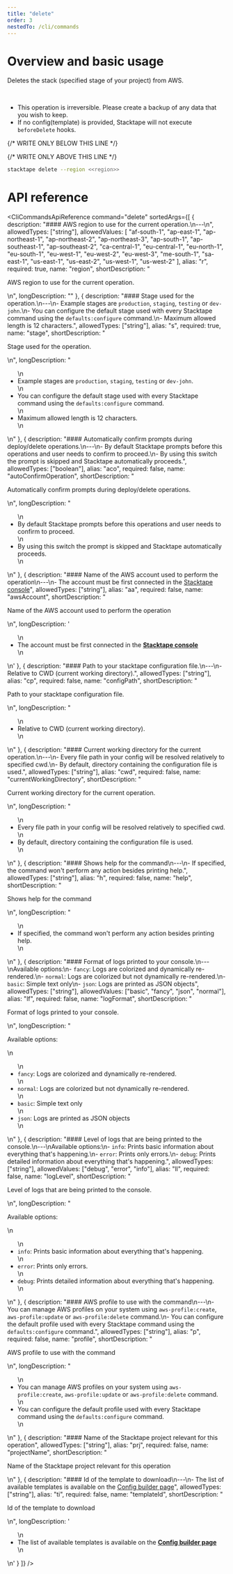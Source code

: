 ```yaml
---
title: "delete"
order: 3
nestedTo: /cli/commands
---
```


# Overview and basic usage

Deletes the stack (specified stage of your project) from AWS.

<br />

- This operation is irreversible. Please create a backup of any data that you wish to keep.
- If no config(template) is provided, Stacktape will not execute `beforeDelete` hooks.

{/* WRITE ONLY BELOW THIS LINE */}

{/* WRITE ONLY ABOVE THIS LINE */}

```bash
stacktape delete --region <<region>>
```

# API reference

<CliCommandsApiReference
  command="delete"
  sortedArgs={[
    {
      description: "#### AWS region to use for the current operation.\n---\n",
      allowedTypes: ["string"],
      allowedValues: [
        "af-south-1",
        "ap-east-1",
        "ap-northeast-1",
        "ap-northeast-2",
        "ap-northeast-3",
        "ap-south-1",
        "ap-southeast-1",
        "ap-southeast-2",
        "ca-central-1",
        "eu-central-1",
        "eu-north-1",
        "eu-south-1",
        "eu-west-1",
        "eu-west-2",
        "eu-west-3",
        "me-south-1",
        "sa-east-1",
        "us-east-1",
        "us-east-2",
        "us-west-1",
        "us-west-2"
      ],
      alias: "r",
      required: true,
      name: "region",
      shortDescription: "<p> AWS region to use for the current operation.</p>\n",
      longDescription: ""
    },
    {
      description:
        "#### Stage used for the operation.\n---\n- Example stages are `production`, `staging`, `testing` or `dev-john`.\n- You can configure the default stage used with every Stacktape command using the `defaults:configure` command.\n- Maximum allowed length is 12 characters.",
      allowedTypes: ["string"],
      alias: "s",
      required: true,
      name: "stage",
      shortDescription: "<p> Stage used for the operation.</p>\n",
      longDescription:
        "<ul>\n<li>Example stages are <code>production</code>, <code>staging</code>, <code>testing</code> or <code>dev-john</code>.</li>\n<li>You can configure the default stage used with every Stacktape command using the <code>defaults:configure</code> command.</li>\n<li>Maximum allowed length is 12 characters.</li>\n</ul>\n"
    },
    {
      description:
        "#### Automatically confirm prompts during deploy/delete operations.\n---\n- By default Stacktape prompts before this operations and user needs to confirm to proceed.\n- By using this switch the prompt is skipped and Stacktape automatically proceeds.",
      allowedTypes: ["boolean"],
      alias: "aco",
      required: false,
      name: "autoConfirmOperation",
      shortDescription: "<p> Automatically confirm prompts during deploy/delete operations.</p>\n",
      longDescription:
        "<ul>\n<li>By default Stacktape prompts before this operations and user needs to confirm to proceed.</li>\n<li>By using this switch the prompt is skipped and Stacktape automatically proceeds.</li>\n</ul>\n"
    },
    {
      description:
        "#### Name of the AWS account used to perform the operation\n---\n- The account must be first connected in the [Stacktape console](https://console.stacktape.com/aws-accounts)",
      allowedTypes: ["string"],
      alias: "aa",
      required: false,
      name: "awsAccount",
      shortDescription: "<p> Name of the AWS account used to perform the operation</p>\n",
      longDescription:
        '<ul>\n<li>The account must be first connected in the <a href="https://console.stacktape.com/aws-accounts" style="font-weight: bold;" target="_blank" rel="noreferrer" onclick="event.stopPropagation();">Stacktape console</a></li>\n</ul>\n'
    },
    {
      description:
        "#### Path to your stacktape configuration file.\n---\n- Relative to CWD (current working directory).",
      allowedTypes: ["string"],
      alias: "cp",
      required: false,
      name: "configPath",
      shortDescription: "<p> Path to your stacktape configuration file.</p>\n",
      longDescription: "<ul>\n<li>Relative to CWD (current working directory).</li>\n</ul>\n"
    },
    {
      description:
        "#### Current working directory for the current operation.\n---\n- Every file path in your config will be resolved relatively to specified cwd.\n- By default, directory containing the configuration file is used.",
      allowedTypes: ["string"],
      alias: "cwd",
      required: false,
      name: "currentWorkingDirectory",
      shortDescription: "<p> Current working directory for the current operation.</p>\n",
      longDescription:
        "<ul>\n<li>Every file path in your config will be resolved relatively to specified cwd.</li>\n<li>By default, directory containing the configuration file is used.</li>\n</ul>\n"
    },
    {
      description:
        "#### Shows help for the command\n---\n- If specified, the command won't perform any action besides printing help.",
      allowedTypes: ["string"],
      alias: "h",
      required: false,
      name: "help",
      shortDescription: "<p> Shows help for the command</p>\n",
      longDescription:
        "<ul>\n<li>If specified, the command won&#39;t perform any action besides printing help.</li>\n</ul>\n"
    },
    {
      description:
        "#### Format of logs printed to your console.\n---\nAvailable options:\n- `fancy`: Logs are colorized and dynamically re-rendered.\n- `normal`: Logs are colorized but not dynamically re-rendered.\n- `basic`: Simple text only\n- `json`: Logs are printed as JSON objects",
      allowedTypes: ["string"],
      allowedValues: ["basic", "fancy", "json", "normal"],
      alias: "lf",
      required: false,
      name: "logFormat",
      shortDescription: "<p> Format of logs printed to your console.</p>\n",
      longDescription:
        "<p>Available options:</p>\n<ul>\n<li><code>fancy</code>: Logs are colorized and dynamically re-rendered.</li>\n<li><code>normal</code>: Logs are colorized but not dynamically re-rendered.</li>\n<li><code>basic</code>: Simple text only</li>\n<li><code>json</code>: Logs are printed as JSON objects</li>\n</ul>\n"
    },
    {
      description:
        "#### Level of logs that are being printed to the console.\n---\nAvailable options:\n- `info`: Prints basic information about everything that's happening.\n- `error`: Prints only errors.\n- `debug`: Prints detailed information about everything that's happening.",
      allowedTypes: ["string"],
      allowedValues: ["debug", "error", "info"],
      alias: "ll",
      required: false,
      name: "logLevel",
      shortDescription: "<p> Level of logs that are being printed to the console.</p>\n",
      longDescription:
        "<p>Available options:</p>\n<ul>\n<li><code>info</code>: Prints basic information about everything that&#39;s happening.</li>\n<li><code>error</code>: Prints only errors.</li>\n<li><code>debug</code>: Prints detailed information about everything that&#39;s happening.</li>\n</ul>\n"
    },
    {
      description:
        "#### AWS profile to use with the command\n---\n- You can manage AWS profiles on your system using `aws-profile:create`, `aws-profile:update` or `aws-profile:delete` command.\n- You can configure the default profile used with every Stacktape command using the `defaults:configure` command.",
      allowedTypes: ["string"],
      alias: "p",
      required: false,
      name: "profile",
      shortDescription: "<p> AWS profile to use with the command</p>\n",
      longDescription:
        "<ul>\n<li>You can manage AWS profiles on your system using <code>aws-profile:create</code>, <code>aws-profile:update</code> or <code>aws-profile:delete</code> command.</li>\n<li>You can configure the default profile used with every Stacktape command using the <code>defaults:configure</code> command.</li>\n</ul>\n"
    },
    {
      description: "#### Name of the Stacktape project relevant for this operation",
      allowedTypes: ["string"],
      alias: "prj",
      required: false,
      name: "projectName",
      shortDescription: "<p> Name of the Stacktape project relevant for this operation</p>\n"
    },
    {
      description:
        "#### Id of the template to download\n---\n- The list of available templates is available on the [Config builder page](https://console.stacktape.com/templates)",
      allowedTypes: ["string"],
      alias: "ti",
      required: false,
      name: "templateId",
      shortDescription: "<p> Id of the template to download</p>\n",
      longDescription:
        '<ul>\n<li>The list of available templates is available on the <a href="https://console.stacktape.com/templates" style="font-weight: bold;" target="_blank" rel="noreferrer" onclick="event.stopPropagation();">Config builder page</a></li>\n</ul>\n'
    }
  ]}
/>
